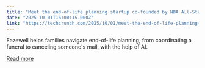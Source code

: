 ```yaml
---
title: "Meet the end-of-life planning startup co-founded by NBA All-Star Russell Westbrook"
date: "2025-10-01T16:00:15.000Z"
link: "https://techcrunch.com/2025/10/01/meet-the-end-of-life-planning-startup-co-founded-by-nba-all-star-russell-westbrook/"
---
```


Eazewell helps families navigate end-of-life planning, from coordinating a funeral to canceling someone's mail, with the help of AI. 

[Read more](https://techcrunch.com/2025/10/01/meet-the-end-of-life-planning-startup-co-founded-by-nba-all-star-russell-westbrook/)
